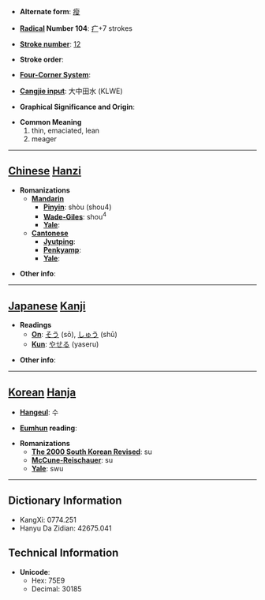 * '''Alternate form''': [[瘦]]

* '''[[Wiktionary:Chinese radical index| Radical]] Number 104''': [[Wiktionary:Chinese radical index 疒|疒]]+7 strokes

* '''[[Wiktionary:Chinese total strokes index|Stroke number]]''': [[Wiktionary:Chinese total strokes index 12|12]]

* '''Stroke order''': 

* '''[[Wiktionary:Chinese four corner index|Four-Corner System]]''': 

* '''[[Wiktionary:Chinese Cangjie index|Cangjie input]]''': 大中田水 (KLWE)

* '''Graphical Significance and Origin''': 

* '''Common Meaning'''
*#thin, emaciated, lean
*# meager


----

== [[Chinese]] [[Hanzi]] ==

* '''Romanizations'''
** '''[[Mandarin]]'''
*** '''[[Pinyin]]''': shòu (shou4)
*** '''[[Wade-Giles]]''': shou<sup>4</sup>
*** '''[[Yale]]''': 
** '''[[Cantonese]]'''
*** '''[[Jyutping]]''':
*** '''[[Penkyamp]]''': 
*** '''[[Yale]]''': 

* '''Other info''': 

----

== [[Japanese]] [[Kanji]] ==

* '''Readings'''
** '''[[On]]''': [[そう]] (sō), [[しゅう]] (shū)
** '''[[Kun]]''': [[やせる]] (yaseru)

* '''Other info''':  

----

== [[Korean]] [[Hanja]] ==

* '''[[Hangeul]]''': 수

* '''[[Eumhun]] reading''': 

* '''Romanizations'''
** '''[[The 2000 South Korean Revised Romanization|The 2000 South Korean Revised]]''': su
** '''[[McCune-Reischauer]]''': su
** '''[[Yale]]''': swu

----

== Dictionary Information ==

* KangXi: 0774.251
* Hanyu Da Zidian: 42675.041

== Technical Information ==

* '''Unicode''':
** Hex: 75E9
** Decimal: 30185